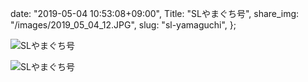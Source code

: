   date: "2019-05-04 10:53:08+09:00",
  Title: "SLやまぐち号",
  share_img: "/images/2019_05_04_12.JPG",
  slug: "sl-yamaguchi",
};

![SLやまぐち号](/images/2019_05_04_12.JPG)

![SLやまぐち号](/images/2019_05_04_13.JPG)
